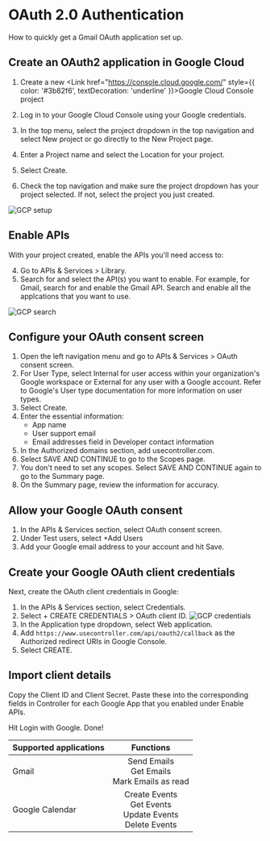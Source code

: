 
# OAuth 2.0 Authentication

How to quickly get a Gmail OAuth application set up.

## Create an OAuth2 application in Google Cloud

1. Create a new <Link href="https://console.cloud.google.com/" style={{ color: '#3b82f6', textDecoration: 'underline' }}>Google Cloud Console project</Link>

2. Log in to your Google Cloud Console using your Google credentials.

3. In the top menu, select the project dropdown in the top navigation and select New project or go directly to the New Project page.

4. Enter a Project name and select the Location for your project.

5. Select Create.

6. Check the top navigation and make sure the project dropdown has your project selected. If not, select the project you just created.

<Image src="/gcp.png" alt="GCP setup" width={800} height={400} />

## Enable APIs

With your project created, enable the APIs you'll need access to:

4. Go to APIs & Services > Library.
5. Search for and select the API(s) you want to enable. For example, for Gmail, search for and enable the Gmail API. Search and enable all
   the applcations that you want to use.

<Image src="/search.png" alt="GCP search" width={800} height={400} />

## Configure your OAuth consent screen

1. Open the left navigation menu and go to APIs & Services > OAuth consent screen.
2. For User Type, select Internal for user access within your organization's Google workspace or External for any user with a Google account. Refer to Google's User type documentation for more information on user types.
3. Select Create.
4. Enter the essential information:
   - App name
   - User support email
   - Email addresses field in Developer contact information
5. In the Authorized domains section, add usecontroller.com.
6. Select SAVE AND CONTINUE to go to the Scopes page.
7. You don't need to set any scopes. Select SAVE AND CONTINUE again to go to the Summary page.
8. On the Summary page, review the information for accuracy.

## Allow your Google OAuth consent

1. In the APIs & Services section, select OAuth consent screen.
2. Under Test users, select +Add Users
3. Add your Google email address to your account and hit Save.

## Create your Google OAuth client credentials

Next, create the OAuth client credentials in Google:

1. In the APIs & Services section, select Credentials.
2. Select + CREATE CREDENTIALS > OAuth client ID.
   <Image
     src="/credentials.png"
     alt="GCP credentials"
     width={800}
     height={400}
   />
3. In the Application type dropdown, select Web application.
4. Add `https://www.usecontroller.com/api/oauth2/callback` as the Authorized redirect URIs in Google Console.
5. Select CREATE.

## Import client details

Copy the Client ID and Client Secret. Paste these into the corresponding fields in Controller for each Google App that you enabled under Enable APIs.

Hit Login with Google. Done!

| Supported applications |                               Functions                                |
| :--------------------- | :--------------------------------------------------------------------: |
| Gmail                  |         Send Emails <br/> Get Emails <br/> Mark Emails as read         |
| Google Calendar        | Create Events <br/> Get Events <br/> Update Events <br/> Delete Events |
